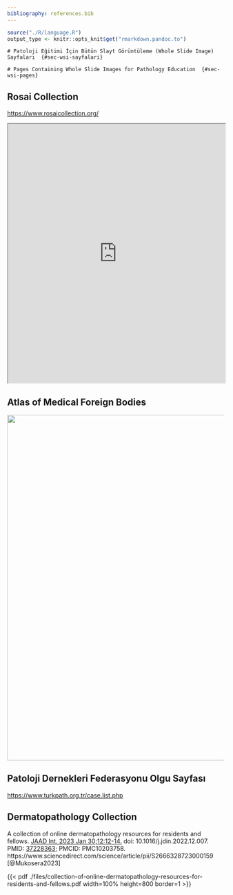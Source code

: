 ```yaml
---
bibliography: references.bib
---
```


```r

source("./R/language.R")
output_type <- knitr::opts_knit$get("rmarkdown.pandoc.to")

```

```asis

# Patoloji Eğitimi İçin Bütün Slayt Görüntüleme (Whole Slide Image) Sayfaları  {#sec-wsi-sayfalari} 

```

```asis

# Pages Containing Whole Slide Images for Pathology Education  {#sec-wsi-pages} 

```

## Rosai Collection {#sec-rosai-collection}

<https://www.rosaicollection.org/>

<iframe src="https://www.rosaicollection.org/" style="height:600px;width:100%;" data-external="1">

</iframe>

## Atlas of Medical Foreign Bodies {#sec-atlas-of-medical-foreign-bodies}

<a data-flickr-embed="true" data-header="true" data-footer="true" href="https://www.flickr.com/photos/158161000@N04" title=""><img src="https://live.staticflickr.com/65535/52497202833_7dcdb50371_z.jpg" width="600" height="800"/></a>

```{=html}
<script async src="//embedr.flickr.com/assets/client-code.js" charset="utf-8"></script>
```
## Patoloji Dernekleri Federasyonu Olgu Sayfası

<https://www.turkpath.org.tr/case.list.php>

## Dermatopathology Collection

A collection of online dermatopathology resources for residents and fellows. [JAAD Int. 2023 Jan 30;12:12-14.](https://www.jaadinternational.org/article/S2666-3287(23)00015-9/fulltext) doi: 10.1016/j.jdin.2022.12.007. PMID: [37228363](https://pubmed.ncbi.nlm.nih.gov/37228363/); PMCID: PMC10203758. https://www.sciencedirect.com/science/article/pii/S2666328723000159 [@Mukosera2023]

{{< pdf ./files/collection-of-online-dermatopathology-resources-for-residents-and-fellows.pdf width=100% height=800 border=1 >}}
